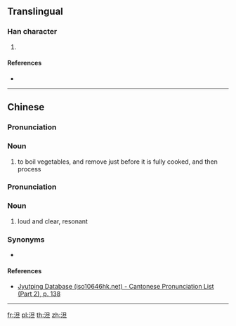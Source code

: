 {{character info/new}}
==Translingual==

===Han character===
{{Han char|rn=85|rad=水|as=05|sn=8|four=36112|canj=EAM|ids=⿰氵旦}}

# {{defn|Han|sort=水05}}

====References====
* {{Han ref|kx=0619.121|hdz=31584.011|uh=6CF9|ud=27897|bh=CD4C|bd=52556}}

----

==Chinese==
{{zh-forms}}

===Pronunciation===
{{zh-pron
|m=dàn
|m-s=ngang1
|c=daan3
|h=pfs=
|md=
|mn=
|w=
|mc=
|oc=
|cat=
}}

===Noun===
{{zh-adj}}

# {{lb|zh|dialectical}} to boil vegetables, and remove just before it is fully cooked, and then process 
#: {{zh-x|豆芽放在鍋裡泹一下撈起來涼拌。|Put the bean sprouts in the pot, ''boil, and remove just before it is fully cooked, and then'' prepare into a cold salad.}}

===Pronunciation===
{{zh-pron
|m=dàn
|m-s=ngang1
|c=daan3
|h=pfs=
|md=
|mn=
|w=
|mc=
|oc=
|cat=
}}

===Noun===
{{zh-adj}}

# {{lb|zh|Sichuanese|of sounds}} loud and clear, resonant

===Synonyms===
* {{lb|zh|Standard Mandarin}} {{zh-l|響}}

====References====
*[http://www.iso10646hk.net/jp/document/download.jsp Jyutping Database (iso10646hk.net) - Cantonese Pronunciation List (Part 2), p. 138]

----

[[fr:泹]]
[[pl:泹]]
[[th:泹]]
[[zh:泹]]